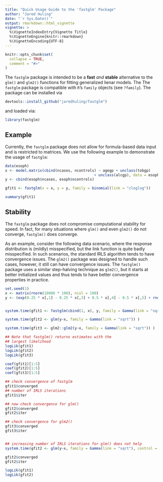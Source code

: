```yaml
---
title: "Quick Usage Guide to the 'fastglm' Package"
author: "Jared Huling"
date: "`r Sys.Date()`"
output: rmarkdown::html_vignette
vignette: >
  %\VignetteIndexEntry{Vignette Title}
  %\VignetteEngine{knitr::rmarkdown}
  %\VignetteEncoding{UTF-8}
---
```


```r
knitr::opts_chunk$set(
  collapse = TRUE,
  comment = "#>"
)
```

The `fastglm` package is intended to be a **fast** *and* **stable** alternative to the `glm()` and `glm2()` functions for fitting generalized lienar models. The The `fastglm` package is compatible with `R`'s `family` objects (see `?family`). The package can be installed via

```r
devtools::install_github("jaredhuling/fastglm")
```

and loaded via:

```r
library(fastglm)
```


## Example

Currently, the `fastglm` package does not allow for formula-based data input and is restricted to matrices. We use the following example to demonstrate the usage of `fastglm`:

```r
data(esoph)
x <- model.matrix(cbind(ncases, ncontrols) ~ agegp + unclass(tobgp)
                                         + unclass(alcgp), data = esoph)
y <- cbind(esoph$ncases, esoph$ncontrols)

gfit1 <- fastglm(x = x, y = y, family = binomial(link = "cloglog"))

summary(gfit1)
```


## Stability 

The `fastglm` package does not compromise computational stability for speed. In fact, for many situations where `glm()` and even `glm2()` do not converge, `fastglm()` does converge.

As an example, consider the following data scenario, where the response distribution is (mildly) misspecified, but the link function is quite badly misspecified. In such scenarios, the standard IRLS algorithm tends to have convergence issues. The `glm2()` package was designed to handle such cases, however, it still can have convergence issues. The `fastglm()` package uses a similar step-halving technique as `glm2()`, but it starts at better initialized values and thus tends to have better convergence properties in practice. 

```r
set.seed(1)
x <- matrix(rnorm(10000 * 100), ncol = 100)
y <- (exp(0.25 * x[,1] - 0.25 * x[,3] + 0.5 * x[,4] - 0.5 * x[,5] + rnorm(10000)) ) + 0.1


system.time(gfit1 <- fastglm(cbind(1, x), y, family = Gamma(link = "sqrt")))

system.time(gfit2 <- glm(y~x, family = Gamma(link = "sqrt")) )

system.time(gfit3 <- glm2::glm2(y~x, family = Gamma(link = "sqrt")) )

## Note that fastglm() returns estimates with the
## largest likelihood
logLik(gfit1)
logLik(gfit2)
logLik(gfit3)

coef(gfit1)[1:5]
coef(gfit2)[1:5]
coef(gfit3)[1:5]

## check convergence of fastglm
gfit1$converged
## number of IRLS iterations
gfit1$iter

## now check convergence for glm()
gfit2$converged
gfit2$iter

## check convergence for glm2()
gfit3$converged
gfit3$iter


## increasing number of IRLS iterations for glm() does not help
system.time(gfit2 <- glm(y~x, family = Gamma(link = "sqrt"), control = list(maxit = 100)) )

gfit2$converged
gfit2$iter

logLik(gfit1)
logLik(gfit2)

```


